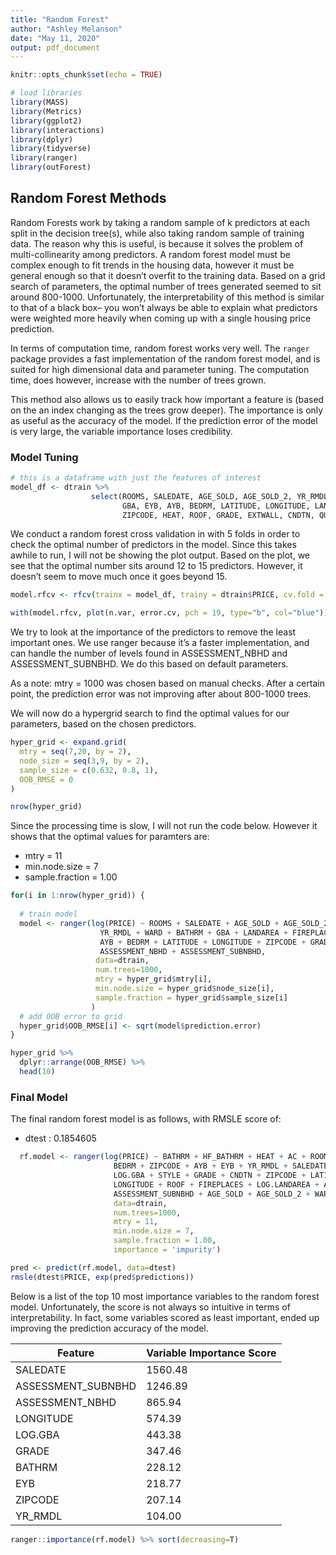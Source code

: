 ---
title: "Random Forest"
author: "Ashley Melanson"
date: "May 11, 2020"
output: pdf_document
---

```{r setup, include=FALSE}
knitr::opts_chunk$set(echo = TRUE)
```

```{r message=FALSE, warning=FALSE}
# load libraries
library(MASS)
library(Metrics)
library(ggplot2)
library(interactions)
library(dplyr)
library(tidyverse)
library(ranger)
library(outForest)
```

## Random Forest Methods

Random Forests work by taking a random sample of k predictors at each split in the decision tree(s), while also taking random sample of training data. The reason why this is useful, is because it solves the problem of multi-collinearity among predictors. A random forest model must be complex enough to fit trends in the housing data, however it must be general enough so that it doesn't overfit to the training data. Based on a grid search of parameters, the optimal number of trees generated seemed to sit around 800-1000. Unfortunately, the interpretability of this method is similar to that of a black box-- you won't always be able to explain what predictors were weighted more heavily when coming up with a single housing price prediction.

In terms of computation time, random forest works very well. The `ranger` package provides a fast implementation of the random forest model, and is suited for high dimensional data and parameter tuning. The computation time, does however, increase with the number of trees grown.

This method also allows us to easily track how important a feature is (based on the an index changing as the trees grow deeper). The importance is only as useful as the accuracy of the model. If the prediction error of the model is very large, the variable importance loses credibility.

### Model Tuning

```{r}
# this is a dataframe with just the features of interest
model_df <- dtrain %>%
                  select(ROOMS, SALEDATE, AGE_SOLD, AGE_SOLD_2, YR_RMDL, WARD, BATHRM, HF_BATHRM,
                         GBA, EYB, AYB, BEDRM, LATITUDE, LONGITUDE, LANDAREA, FIREPLACES, STORIES,
                         ZIPCODE, HEAT, ROOF, GRADE, EXTWALL, CNDTN, QUADRANT, AC)

```

We conduct a random forest cross validation in with 5 folds in order to check the optimal number of predictors in the model. Since this takes awhile to run, I will not be showing the plot output. Based on the plot, we see that the optimal number sits around 12 to 15 predictors. However, it doesn't seem to move much once it goes beyond 15.

```{r eval=FALSE, include=TRUE}
model.rfcv <- rfcv(trainx = model_df, trainy = dtrain$PRICE, cv.fold = 5)

with(model.rfcv, plot(n.var, error.cv, pch = 19, type="b", col="blue"))
```

We try to look at the importance of the predictors to remove the least important ones. We use ranger because it's a faster implementation, and can handle the number of levels found in ASSESSMENT_NBHD and ASSESSMENT_SUBNBHD. We do this based on default parameters.

As a note: mtry = 1000 was chosen based on manual checks. After a certain point, the prediction error was not improving after about 800-1000 trees.

We will now do a hypergrid search to find the optimal values for our parameters, based on the chosen predictors.

```{r}
hyper_grid <- expand.grid(
  mtry = seq(7,20, by = 2),
  node_size = seq(3,9, by = 2),
  sample_size = c(0.632, 0.8, 1),
  OOB_RMSE = 0
)

nrow(hyper_grid)
```

Since the processing time is slow, I will not run the code below. However it shows that the optimal values for paramters are:

* mtry = 11
* min.node.size = 7
* sample.fraction = 1.00

```{r eval=FALSE, include=TRUE}
for(i in 1:nrow(hyper_grid)) {
  
  # train model
  model <- ranger(log(PRICE) ~ ROOMS + SALEDATE + AGE_SOLD + AGE_SOLD_2 +
                    YR_RMDL + WARD + BATHRM + GBA + LANDAREA + FIREPLACES + EYB +
                    AYB + BEDRM + LATITUDE + LONGITUDE + ZIPCODE + GRADE + CNDTN +
                    ASSESSMENT_NBHD + ASSESSMENT_SUBNBHD,
                   data=dtrain,
                   num.trees=1000,
                   mtry = hyper_grid$mtry[i],
                   min.node.size = hyper_grid$node_size[i],
                   sample.fraction = hyper_grid$sample_size[i]
                  )
  # add OOB error to grid
  hyper_grid$OOB_RMSE[i] <- sqrt(model$prediction.error)
}

hyper_grid %>% 
  dplyr::arrange(OOB_RMSE) %>%
  head(10)
```

### Final Model

The final random forest model is as follows, with RMSLE score of:

* dtest : 0.1854605

```{r eval=FALSE}
  rf.model <- ranger(log(PRICE) ~ BATHRM + HF_BATHRM + HEAT + AC + ROOMS +
                       BEDRM + ZIPCODE + AYB + EYB + YR_RMDL + SALEDATE +
                       LOG.GBA + STYLE + GRADE + CNDTN + ZIPCODE + LATITUDE +
                       LONGITUDE + ROOF + FIREPLACES + LOG.LANDAREA + ASSESSMENT_NBHD +
                       ASSESSMENT_SUBNBHD + AGE_SOLD + AGE_SOLD_2 + WARD + QUADRANT,
                       data=dtrain,
                       num.trees=1000,
                       mtry = 11,
                       min.node.size = 7,
                       sample.fraction = 1.00,
                       importance = 'impurity')
```

```{r eval=FALSE}
pred <- predict(rf.model, data=dtest)
rmsle(dtest$PRICE, exp(pred$predictions))
```

Below is a list of the top 10 most importance variables to the random forest model. Unfortunately, the score is not always so intuitive in terms of interpretability. In fact, some variables scored as least important, ended up improving the prediction accuracy of the model.                   
                       
Feature             | Variable Importance Score
------------------  | -------------
SALEDATE            |  1560.48
ASSESSMENT_SUBNBHD  |  1246.89
ASSESSMENT_NBHD     |  865.94
LONGITUDE           |  574.39
LOG.GBA             |  443.38
GRADE               |  347.46
BATHRM              |  228.12
EYB                 |  218.77
ZIPCODE             |  207.14
YR_RMDL             |  104.00

```{r}
ranger::importance(rf.model) %>% sort(decreasing=T)
```











